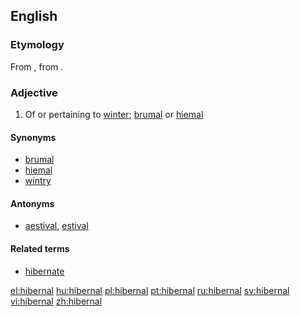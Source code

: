 ==English==
===Etymology===
From {{etyl|la}} {{term|hibernalis|hībernālis|wintry|lang=la}}, from  {{term|hiems|winter|lang=la}}.

===Adjective===
{{en-adj}}

# Of or pertaining to [[winter]]; [[brumal]] or [[hiemal]]

====Synonyms====
* [[brumal]]
* [[hiemal]]
* [[wintry]]

====Antonyms====
* [[aestival]], [[estival]]

====Related terms====
* [[hibernate]]

[[el:hibernal]]
[[hu:hibernal]]
[[pl:hibernal]]
[[pt:hibernal]]
[[ru:hibernal]]
[[sv:hibernal]]
[[vi:hibernal]]
[[zh:hibernal]]